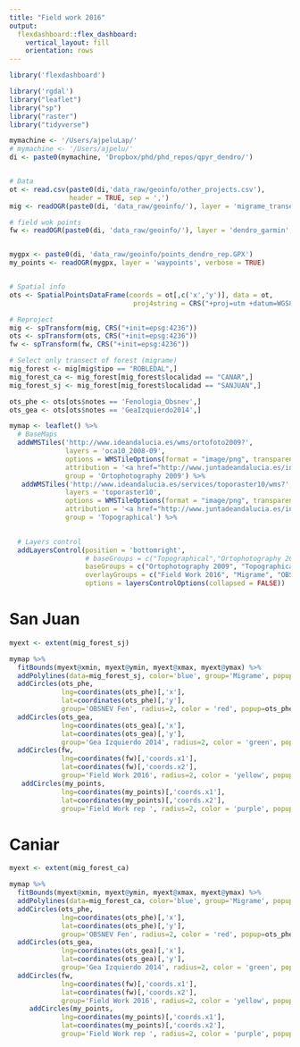 ```yaml
---
title: "Field work 2016"
output: 
  flexdashboard::flex_dashboard:
    vertical_layout: fill
    orientation: rows
---
```


```r
library('flexdashboard')
```

```r
library('rgdal')
library("leaflet") 
library("sp")
library("raster")
library("tidyverse")
```



```r
mymachine <- '/Users/ajpeluLap/' 
# mymachine <- '/Users/ajpelu/' 
di <- paste0(mymachine, 'Dropbox/phd/phd_repos/qpyr_dendro/')


# Data 
ot <- read.csv(paste0(di,'data_raw/geoinfo/other_projects.csv'), 
               header = TRUE, sep = ',')
mig <- readOGR(paste0(di, 'data_raw/geoinfo/'), layer = 'migrame_transectos', verbose = FALSE) 

# field wok points 
fw <- readOGR(paste0(di, 'data_raw/geoinfo/'), layer = 'dendro_garmin', verbose = FALSE)


mygpx <- paste0(di, 'data_raw/geoinfo/points_dendro_rep.GPX')
my_points <- readOGR(mygpx, layer = 'waypoints', verbose = TRUE)


# Spatial info
ots <- SpatialPointsDataFrame(coords = ot[,c('x','y')], data = ot,
                               proj4string = CRS("+proj=utm +datum=WGS84 +ellps=WGS84 +towgs84=0,0,0"))

# Reproject 
mig <- spTransform(mig, CRS("+init=epsg:4236"))
ots <- spTransform(ots, CRS("+init=epsg:4236"))
fw <- spTransform(fw, CRS("+init=epsg:4236"))

# Select only transect of forest (migrame)
mig_forest <- mig[mig$tipo == "ROBLEDAL",]
mig_forest_ca <- mig_forest[mig_forest$localidad == "CANAR",]
mig_forest_sj <- mig_forest[mig_forest$localidad == "SANJUAN",]

ots_phe <- ots[ots$notes == 'Fenologia_Obsnev',]
ots_gea <- ots[ots$notes == 'GeaIzquierdo2014',]

```



```r
mymap <- leaflet() %>% 
  # BaseMaps 
  addWMSTiles('http://www.ideandalucia.es/wms/ortofoto2009?',
              layers = 'oca10_2008-09',
              options = WMSTileOptions(format = "image/png", transparent = FALSE),
              attribution = '<a href="http://www.juntadeandalucia.es/institutodeestadisticaycartografia" target="_blank">Instituto de Estadística y Cartografía de Andalucía</a>',
              group = 'Ortophotography 2009') %>%
   addWMSTiles('http://www.ideandalucia.es/services/toporaster10/wms?',
              layers = 'toporaster10',
              options = WMSTileOptions(format = "image/png", transparent = FALSE),
              attribution = '<a href="http://www.juntadeandalucia.es/institutodeestadisticaycartografia" target="_blank">Instituto de Estadística y Cartografía de Andalucía</a>',
              group = 'Topographical') %>%

  
  # Layers control
  addLayersControl(position = 'bottomright',
                   # baseGroups = c("Topographical","Ortophotography 2009","PNOA"),
                   baseGroups = c("Ortophotography 2009", "Topographical"),
                   overlayGroups = c("Field Work 2016", "Migrame", "OBSNEV Fen", "Gea Izquierdo 2014"),
                   options = layersControlOptions(collapsed = FALSE))
```


San Juan
=======================================================================

```r
myext <- extent(mig_forest_sj)

mymap %>% 
  fitBounds(myext@xmin, myext@ymin, myext@xmax, myext@ymax) %>% 
  addPolylines(data=mig_forest_sj, color='blue', group='Migrame', popup=mig_forest_sj$nombre) %>% 
  addCircles(ots_phe, 
             lng=coordinates(ots_phe)[,'x'], 
             lat=coordinates(ots_phe)[,'y'], 
             group='OBSNEV Fen', radius=2, color = 'red', popup=ots_phe$name) %>% 
  addCircles(ots_gea, 
             lng=coordinates(ots_gea)[,'x'], 
             lat=coordinates(ots_gea)[,'y'], 
             group='Gea Izquierdo 2014', radius=2, color = 'green', popup=ots_gea$name) %>% 
  addCircles(fw, 
             lng=coordinates(fw)[,'coords.x1'], 
             lat=coordinates(fw)[,'coords.x2'], 
             group='Field Work 2016', radius=2, color = 'yellow', popup=fw$name) %>% 
   addCircles(my_points, 
             lng=coordinates(my_points)[,'coords.x1'], 
             lat=coordinates(my_points)[,'coords.x2'], 
             group='Field Work rep ', radius=2, color = 'purple', popup=my_points$name)

```


Caniar
=======================================================================

```r
myext <- extent(mig_forest_ca)

mymap %>% 
  fitBounds(myext@xmin, myext@ymin, myext@xmax, myext@ymax) %>% 
  addPolylines(data=mig_forest_ca, color='blue', group='Migrame', popup=mig_forest_ca$nombre) %>% 
  addCircles(ots_phe, 
             lng=coordinates(ots_phe)[,'x'], 
             lat=coordinates(ots_phe)[,'y'], 
             group='OBSNEV Fen', radius=2, color = 'red', popup=ots_phe$name) %>% 
  addCircles(ots_gea, 
             lng=coordinates(ots_gea)[,'x'], 
             lat=coordinates(ots_gea)[,'y'], 
             group='Gea Izquierdo 2014', radius=2, color = 'green', popup=ots_gea$name) %>% 
  addCircles(fw, 
             lng=coordinates(fw)[,'coords.x1'], 
             lat=coordinates(fw)[,'coords.x2'], 
             group='Field Work 2016', radius=2, color = 'yellow', popup=fw$name) %>% 
     addCircles(my_points, 
             lng=coordinates(my_points)[,'coords.x1'], 
             lat=coordinates(my_points)[,'coords.x2'], 
             group='Field Work rep ', radius=2, color = 'purple', popup=my_points$name)

```



